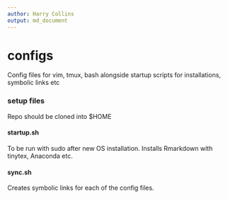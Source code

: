 ```yaml
---
author: Harry Collins
output: md_document
---
```


configs
===========
Config files for vim, tmux, bash alongside startup scripts for installations, symbolic links etc

### setup files

Repo should be cloned into \$HOME

#### startup.sh
To be run with sudo after new OS installation.
Installs Rmarkdown with tinytex, Anaconda etc.

#### sync.sh
Creates symbolic links for each of the config files.
